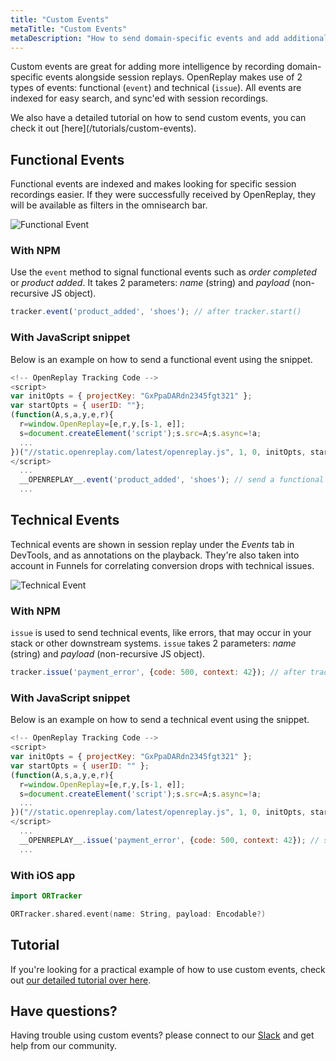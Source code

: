 ```yaml
---
title: "Custom Events"
metaTitle: "Custom Events"
metaDescription: "How to send domain-specific events and add additional intelligence to session recordings."
---
```


Custom events are great for adding more intelligence by recording domain-specific events alongside session replays. OpenReplay makes use of 2 types of events: functional (`event`) and technical (`issue`). All events are indexed for easy search, and sync'ed with session recordings.

<Aside type="tip">
  We also have a detailed tutorial on how to send custom events, you can check it out [here](/tutorials/custom-events).
</Aside>

## Functional Events

Functional events are indexed and makes looking for specific session recordings easier. If they were successfully received by OpenReplay, they will be available as filters in the omnisearch bar.

![Functional Event](/static/custom-events-1.png#center)

### With NPM

Use the `event` method to signal functional events such as *order completed* or *product added*. It takes 2 parameters: *name* (string) and *payload* (non-recursive JS object).

```js
tracker.event('product_added', 'shoes'); // after tracker.start()
```

### With JavaScript snippet

Below is an example on how to send a functional event using the snippet.

```js
<!-- OpenReplay Tracking Code -->
<script>
var initOpts = { projectKey: "GxPpaDARdn2345fgt321" };
var startOpts = { userID: ""}; 
(function(A,s,a,y,e,r){
  r=window.OpenReplay=[e,r,y,[s-1, e]];
  s=document.createElement('script');s.src=A;s.async=!a;
  ...
})("//static.openreplay.com/latest/openreplay.js", 1, 0, initOpts, startOpts);
</script>
  ...
  __OPENREPLAY__.event('product_added', 'shoes'); // send a functional event later in your code
  ...
```

## Technical Events

Technical events are shown in session replay under the *Events* tab in DevTools, and as annotations on the playback. They're also taken into account in Funnels for correlating conversion drops with technical issues.

![Technical Event](/static/custom-events-2.png#center)

### With NPM

`issue` is used to send technical events, like errors, that may occur in your stack or other downstream systems. `issue` takes 2 parameters: *name* (string) and *payload* (non-recursive JS object).

```js
tracker.issue('payment_error', {code: 500, context: 42}); // after tracker.start()
```

### With JavaScript snippet

Below is an example on how to send a technical event using the snippet.

```js
<!-- OpenReplay Tracking Code -->
<script>
var initOpts = { projectKey: "GxPpaDARdn2345fgt321" };
var startOpts = { userID: "" }; 
(function(A,s,a,y,e,r){
  r=window.OpenReplay=[e,r,y,[s-1, e]];
  s=document.createElement('script');s.src=A;s.async=!a;
  ...
})("//static.openreplay.com/latest/openreplay.js", 1, 0, initOpts, startOpts);
</script>
  ...
  __OPENREPLAY__.issue('payment_error', {code: 500, context: 42}); // send a technical event (issue) later in your code
  ...
```

### With iOS app


```swift
import ORTracker

ORTracker.shared.event(name: String, payload: Encodable?)
```


## Tutorial
If you're looking for a practical example of how to use custom events, check out [our detailed tutorial over here](/tutorials/custom-events).

## Have questions?

Having trouble using custom events? please connect to our [Slack](https://slack.openreplay.com) and get help from our community.

